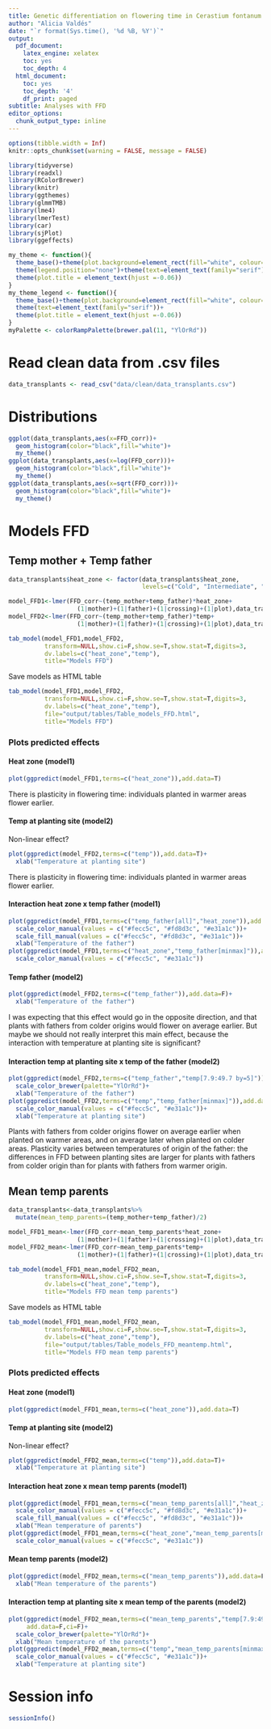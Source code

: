 ```yaml
---
title: Genetic differentiation on flowering time in Cerastium fontanum using a reciprocal transplant experiment
author: "Alicia Valdés"
date: "`r format(Sys.time(), '%d %B, %Y')`"
output:
  pdf_document:
    latex_engine: xelatex
    toc: yes
    toc_depth: 4
  html_document:
    toc: yes
    toc_depth: '4'
    df_print: paged
subtitle: Analyses with FFD
editor_options:
  chunk_output_type: inline
---
```


```r
options(tibble.width = Inf)
knitr::opts_chunk$set(warning = FALSE, message = FALSE) 
```

```r
library(tidyverse)
library(readxl)
library(RColorBrewer)
library(knitr)
library(ggthemes)
library(glmmTMB)
library(lme4)
library(lmerTest)
library(car)
library(sjPlot)
library(ggeffects)
```

```r
my_theme <- function(){
  theme_base()+theme(plot.background=element_rect(fill="white", colour=NA))+
  theme(legend.position="none")+theme(text=element_text(family="serif"))+
  theme(plot.title = element_text(hjust =-0.06))
}
my_theme_legend <- function(){
  theme_base()+theme(plot.background=element_rect(fill="white", colour=NA))+
  theme(text=element_text(family="serif"))+
  theme(plot.title = element_text(hjust =-0.06))
}
myPalette <- colorRampPalette(brewer.pal(11, "YlOrRd"))
```

# Read clean data from .csv files

```r
data_transplants <- read_csv("data/clean/data_transplants.csv")
```

# Distributions

```r
ggplot(data_transplants,aes(x=FFD_corr))+
  geom_histogram(color="black",fill="white")+
  my_theme()
ggplot(data_transplants,aes(x=log(FFD_corr)))+
  geom_histogram(color="black",fill="white")+
  my_theme()
ggplot(data_transplants,aes(x=sqrt(FFD_corr)))+
  geom_histogram(color="black",fill="white")+
  my_theme()
```

# Models FFD

## Temp mother + Temp father

```r
data_transplants$heat_zone <- factor(data_transplants$heat_zone, 
                                     levels=c("Cold", "Intermediate", "Hot"))
```

```r
model_FFD1<-lmer(FFD_corr~(temp_mother+temp_father)*heat_zone+
                   (1|mother)+(1|father)+(1|crossing)+(1|plot),data_transplants)
model_FFD2<-lmer(FFD_corr~(temp_mother+temp_father)*temp+
                   (1|mother)+(1|father)+(1|crossing)+(1|plot),data_transplants)
```

```r
tab_model(model_FFD1,model_FFD2,
          transform=NULL,show.ci=F,show.se=T,show.stat=T,digits=3,
          dv.labels=c("heat_zone","temp"),
          title="Models FFD")
```

Save models as HTML table

```r
tab_model(model_FFD1,model_FFD2,
          transform=NULL,show.ci=F,show.se=T,show.stat=T,digits=3,
          dv.labels=c("heat_zone","temp"),
          file="output/tables/Table_models_FFD.html",
          title="Models FFD")
```

### Plots predicted effects

#### Heat zone (model1)

```r
plot(ggpredict(model_FFD1,terms=c("heat_zone")),add.data=T)
```

There is plasticity in flowering time: individuals planted in warmer areas flower earlier.

#### Temp at planting site (model2)

Non-linear effect?

```r
plot(ggpredict(model_FFD2,terms=c("temp")),add.data=T)+
  xlab("Temperature at planting site")
```

There is plasticity in flowering time: individuals planted in warmer areas flower earlier.

#### Interaction heat zone x temp father (model1)

```r
plot(ggpredict(model_FFD1,terms=c("temp_father[all]","heat_zone")),add.data=F)+
  scale_color_manual(values = c("#fecc5c", "#fd8d3c", "#e31a1c"))+
  scale_fill_manual(values = c("#fecc5c", "#fd8d3c", "#e31a1c"))+
  xlab("Temperature of the father")
plot(ggpredict(model_FFD1,terms=c("heat_zone","temp_father[minmax]")),add.data=F)+
  scale_color_manual(values = c("#fecc5c", "#e31a1c"))
```

#### Temp father (model2)

```r
plot(ggpredict(model_FFD2,terms=c("temp_father")),add.data=F)+
  xlab("Temperature of the father")
```

I was expecting that this effect would go in the opposite direction, and that plants with fathers from colder origins would flower on average earlier. But maybe we should not really interpret this main effect, because the interaction with temperature at planting site is significant?

#### Interaction temp at planting site x temp of the father (model2)

```r
plot(ggpredict(model_FFD2,terms=c("temp_father","temp[7.9:49.7 by=5]")),add.data=F,ci=F)+
  scale_color_brewer(palette="YlOrRd")+
  xlab("Temperature of the father")
plot(ggpredict(model_FFD2,terms=c("temp","temp_father[minmax]")),add.data=F,ci=F)+
  scale_color_manual(values = c("#fecc5c", "#e31a1c"))+
  xlab("Temperature at planting site")
```

Plants with fathers from colder origins flower on average earlier when planted on warmer areas,
and on average later when planted on colder areas. Plasticity varies between temperatures of origin of the father: the differences in FFD between planting sites are larger for plants with fathers from colder origin than for plants with fathers from warmer origin.

## Mean temp parents

```r
data_transplants<-data_transplants%>%
  mutate(mean_temp_parents=(temp_mother+temp_father)/2)
```

```r
model_FFD1_mean<-lmer(FFD_corr~mean_temp_parents*heat_zone+
                   (1|mother)+(1|father)+(1|crossing)+(1|plot),data_transplants)
model_FFD2_mean<-lmer(FFD_corr~mean_temp_parents*temp+
                   (1|mother)+(1|father)+(1|crossing)+(1|plot),data_transplants)
```

```r
tab_model(model_FFD1_mean,model_FFD2_mean,
          transform=NULL,show.ci=F,show.se=T,show.stat=T,digits=3,
          dv.labels=c("heat_zone","temp"),
          title="Models FFD mean temp parents")
```

Save models as HTML table

```r
tab_model(model_FFD1_mean,model_FFD2_mean,
          transform=NULL,show.ci=F,show.se=T,show.stat=T,digits=3,
          dv.labels=c("heat_zone","temp"),
          file="output/tables/Table_models_FFD_meantemp.html",
          title="Models FFD mean temp parents")
```

### Plots predicted effects

#### Heat zone (model1)

```r
plot(ggpredict(model_FFD1_mean,terms=c("heat_zone")),add.data=T)
```

#### Temp at planting site (model2)

Non-linear effect?

```r
plot(ggpredict(model_FFD2_mean,terms=c("temp")),add.data=T)+
  xlab("Temperature at planting site")
```

#### Interaction heat zone x mean temp parents (model1)

```r
plot(ggpredict(model_FFD1_mean,terms=c("mean_temp_parents[all]","heat_zone")),add.data=F)+
  scale_color_manual(values = c("#fecc5c", "#fd8d3c", "#e31a1c"))+
  scale_fill_manual(values = c("#fecc5c", "#fd8d3c", "#e31a1c"))+
  xlab("Mean temperature of parents")
plot(ggpredict(model_FFD1_mean,terms=c("heat_zone","mean_temp_parents[minmax]")),add.data=F)+
  scale_color_manual(values = c("#fecc5c", "#e31a1c"))
```

#### Mean temp parents (model2)

```r
plot(ggpredict(model_FFD2_mean,terms=c("mean_temp_parents")),add.data=F)+
  xlab("Mean temperature of the parents")
```

#### Interaction temp at planting site x mean temp of the parents (model2)

```r
plot(ggpredict(model_FFD2_mean,terms=c("mean_temp_parents","temp[7.9:49.7 by=5]")),
     add.data=F,ci=F)+
  scale_color_brewer(palette="YlOrRd")+
  xlab("Mean temperature of the parents")
plot(ggpredict(model_FFD2_mean,terms=c("temp","mean_temp_parents[minmax]")),add.data=F,ci=F)+
  scale_color_manual(values = c("#fecc5c", "#e31a1c"))+
  xlab("Temperature at planting site")
```

# Session info

```r
sessionInfo()
```
